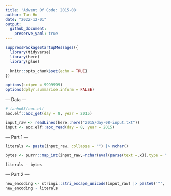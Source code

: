 ```yaml
---
title: 'Advent Of Code: 2015-08'
author: Tan Ho
date: "2022-12-01"
output:
  github_document:
    preserve_yaml: true
---
```


```r
suppressPackageStartupMessages({
  library(tidyverse)
  library(here)
  library(glue)
  
  knitr::opts_chunk$set(echo = TRUE)
})

options(scipen = 9999999)
options(dplyr.summarise.inform = FALSE)
```

--- Data ---

```r
# tanho63/aoc.elf
aoc.elf::aoc_get(day = 8, year = 2015)
```

```r
input_raw <- readLines(here::here("2015/day-08-input.txt"))
input <- aoc.elf::aoc_read(day = 8, year = 2015)
```

--- Part 1 ---

```r

literals <- paste(input_raw, collapse = "") |> nchar()

bytes <- purrr::map_int(input_raw,~nchar(eval(parse(text =.x)),type = "bytes")) |> sum()

literals - bytes
```

--- Part 2 ---

```r
new_encoding <- stringi::stri_escape_unicode(input_raw) |> paste0('"',.=_,'"') |> nchar() |> sum()
new_encoding - literals
```

